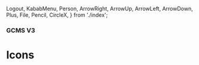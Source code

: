   Logout,
  KababMenu,
  Person,
  ArrowRight,
  ArrowUp,
  ArrowLeft,
  ArrowDown,
  Plus,
  File,
  Pencil,
  CircleX,
} from './index';

### GCMS V3

# Icons

<div
  style={{
    border: '0.2rem dashed #9747FF',
    borderRadius: '0.5rem',
    padding: '1rem',
    display: 'flex',
    justifyContent: 'space-around',
    alignItems: 'center',
  }}
>
  <Logout />
  <KababMenu />
  <Person />
  <ArrowRight />
  <ArrowUp />
  <ArrowLeft />
  <ArrowDown />
  <Plus />
  <File />
  <Pencil />
  <CircleX />
</div>
